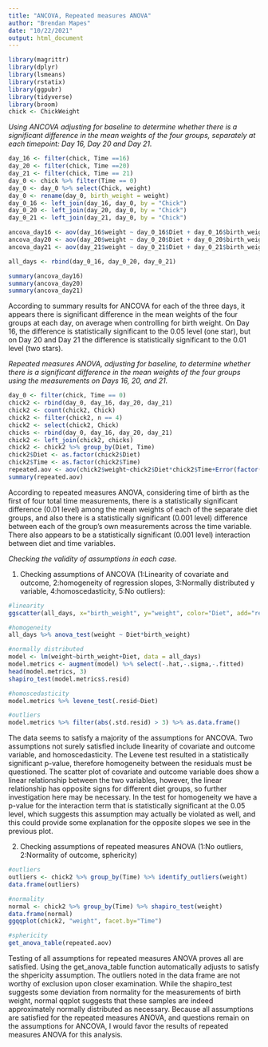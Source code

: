 ---
title: "ANCOVA, Repeated measures ANOVA"
author: "Brendan Mapes"
date: "10/22/2021"
output: html_document
---

```{r setup, include=FALSE}
library(magrittr)
library(dplyr)
library(lsmeans)
library(rstatix)
library(ggpubr)
library(tidyverse)
library(broom)
chick <- ChickWeight
```

_Using ANCOVA adjusting for baseline to determine whether there is a significant difference in the mean weights of the four groups, separately at each timepoint: Day  16, Day 20 and Day 21._
```{r}
day_16 <- filter(chick, Time ==16)
day_20 <- filter(chick, Time ==20)
day_21 <- filter(chick, Time == 21)
day_0 <- chick %>% filter(Time == 0)
day_0 <- day_0 %>% select(Chick, weight)
day_0 <- rename(day_0, birth_weight = weight)
day_0_16 <- left_join(day_16, day_0, by = "Chick")
day_0_20 <- left_join(day_20, day_0, by = "Chick")
day_0_21 <- left_join(day_21, day_0, by = "Chick")

ancova_day16 <- aov(day_16$weight ~ day_0_16$Diet + day_0_16$birth_weight, data = day_0_16)
ancova_day20 <- aov(day_20$weight ~ day_0_20$Diet + day_0_20$birth_weight, data = day_0_20)
ancova_day21 <- aov(day_21$weight ~ day_0_21$Diet + day_0_21$birth_weight, data = day_0_21)

all_days <- rbind(day_0_16, day_0_20, day_0_21)

summary(ancova_day16)
summary(ancova_day20)
summary(ancova_day21)
```
According to summary results for ANCOVA for each of the three days, it appears there is significant difference in the mean weights of the four groups at each day, on average when controlling for birth weight. On Day 16, the difference is statistically significant to the 0.05 level (one star), but on Day 20 and Day 21 the difference is statistically significant to the 0.01 level (two stars).


_Repeated measures ANOVA, adjusting for baseline, to determine whether there is a significant difference in the mean weights of the four groups using the measurements on Days  16, 20, and 21._

```{r}
day_0 <- filter(chick, Time == 0)
chick2 <- rbind(day_0, day_16, day_20, day_21)
chick2 <- count(chick2, Chick)
chick2 <- filter(chick2, n == 4)
chick2 <- select(chick2, Chick)
chicks <- rbind(day_0, day_16, day_20, day_21)
chick2 <- left_join(chick2, chicks)
chick2 <- chick2 %>% group_by(Diet, Time)
chick2$Diet <- as.factor(chick2$Diet)
chick2$Time <- as.factor(chick2$Time)
repeated.aov <- aov(chick2$weight~chick2$Diet*chick2$Time+Error(factor(chick2$Chick))) 
summary(repeated.aov)
```
According to repeated measures ANOVA, considering time of birth as the first of four total time measurements, there is a statistically significant difference (0.01 level) among the mean weights of each of the separate diet groups, and also there is a statistically significant (0.001 level) difference between each of the group's own measurements across the time variable. There also appears to be a statistically significant (0.001 level) interaction between diet and time variables. 

_Checking the validity of assumptions in each case._

1) Checking assumptions of ANCOVA (1:Linearity of covariate and outcome, 2:homogeneity of regression slopes, 3:Normally distributed y variable, 4:homoscedasticity, 5:No outliers):

```{r}

#linearity
ggscatter(all_days, x="birth_weight", y="weight", color="Diet", add="reg.line")

#homogeneity
all_days %>% anova_test(weight ~ Diet*birth_weight)

#normally distributed
model <- lm(weight~birth_weight+Diet, data = all_days)
model.metrics <- augment(model) %>% select(-.hat,-.sigma,-.fitted)
head(model.metrics, 3)
shapiro_test(model.metrics$.resid)

#homoscedasticity
model.metrics %>% levene_test(.resid~Diet)

#outliers
model.metrics %>% filter(abs(.std.resid) > 3) %>% as.data.frame()
```
The data seems to satisfy a majority of the assumptions for ANCOVA. Two assumptions not surely satisfied include linearity of covariate and outcome variable, and homoscedasticity. The Levene test resulted in a statistically significant p-value, therefore homogeneity between the residuals must be questioned. The scatter plot of covariate and outcome variable does show a linear relationship between the two variables, however, the linear relationship has opposite signs for different diet groups, so further investigation here may be necessary. In the test for homogeneity we have a p-value for the interaction term that is statistically significant at the 0.05 level, which suggests this assumption may actually be violated as well, and this could provide some explanation for the opposite slopes we see in the previous plot. 

2) Checking assumptions of repeated measures ANOVA (1:No outliers, 2:Normality of outcome, sphericity)

```{r}
#outliers
outliers <- chick2 %>% group_by(Time) %>% identify_outliers(weight)
data.frame(outliers)

#normality
normal <- chick2 %>% group_by(Time) %>% shapiro_test(weight)
data.frame(normal)
ggqqplot(chick2, "weight", facet.by="Time")

#sphericity
get_anova_table(repeated.aov)
```
Testing of all assumptions for repeated measures ANOVA proves all are satisfied. Using the get_anova_table function automatically adjusts to satisfy the shpericity assumption. The outliers noted in the data frame are not worthy of exclusion upon closer examination. While the shapiro_test suggests some deviation from normality for the measurements of birth weight, normal qqplot suggests that these samples are indeed approximately normally distributed as necessary. Because all assumptions are satisfied for the repeated measures ANOVA, and questions remain on the assumptions for ANCOVA, I would favor the results of repeated measures ANOVA for this analysis. 
